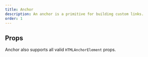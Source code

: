 ```yaml
---
title: Anchor
description: An anchor is a primitive for building custom links.
order: 1
---
```



<CodeDocsHeader
  name="@atlaskit/primitives"
  repository="https://bitbucket.org/atlassian/atlassian-frontend-mirror"
  directoryName="primitives"
/>


## Props

Anchor also supports all valid `HTMLAnchorElement` props.

<PropsTable heading="" props={ERTAnchor} />
